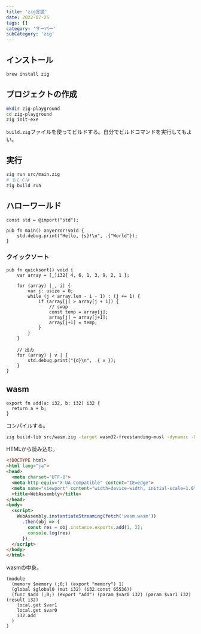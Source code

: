 ```yaml
---
title: 'zig言語'
date: 2022-07-25
tags: []
category: 'サーバー'
subCategory: 'zig'
---
```


## インストール

```bash
brew install zig
```

## プロジェクトの作成

```bash
mkdir zig-playground
cd zig-playground
zig init-exe
```

`build.zig`ファイルを使ってビルドする。自分でビルドコマンドを実行してもよい。

## 実行

```bash
zig run src/main.zig
# もしくは
zig build run
```

## ハローワールド

```zig main.zig
const std = @import("std");

pub fn main() anyerror!void {
    std.debug.print("Hello, {s}!\n", .{"World"});
}
```

### クイックソート

```zig
pub fn quicksort() void {
    var array = [_]i32{ 4, 6, 1, 3, 9, 2, 1 };

    for (array) |_, i| {
        var j: usize = 0;
        while (j < array.len - i - 1) : (j += 1) {
            if (array[j] > array[j + 1]) {
                // swap
                const temp = array[j];
                array[j] = array[j+1];
                array[j+1] = temp;
            }
        }
    }

    // 出力
    for (array) | v | {
        std.debug.print("{d}\n", .{ v });
    }
}
```

## wasm

```zig
export fn add(a: i32, b: i32) i32 {
  return a + b;
}
```

コンパイルする。

```bash
zig build-lib src/wasm.zig -target wasm32-freestanding-musl -dynamic -O ReleaseSmall --export=add
```

HTMLから読み込む。

```html
<!DOCTYPE html>
<html lang="ja">
<head>
  <meta charset="UTF-8">
  <meta http-equiv="X-UA-Compatible" content="IE=edge">
  <meta name="viewport" content="width=device-width, initial-scale=1.0">
  <title>WebAssembly</title>
</head>
<body>
  <script>
    WebAssembly.instantiateStreaming(fetch('wasm.wasm'))
      .then(obj => {
        const res = obj.instance.exports.add(1, 2);
        console.log(res)
      });
  </script>
</body>
</html>
```

wasmの中身。

```wasm
(module
  (memory $memory (;0;) (export "memory") 1)
  (global $global0 (mut i32) (i32.const 65536))
  (func $add (;0;) (export "add") (param $var0 i32) (param $var1 i32) (result i32)
    local.get $var1
    local.get $var0
    i32.add
  )
)
```
